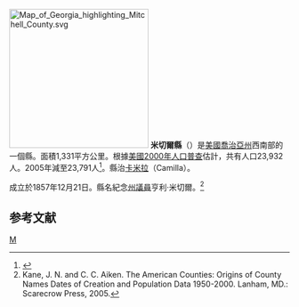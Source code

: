 {{noteTA
|T=zh-hans:米切尔县 (佐治亚州);zh-hk:米切爾縣 (喬治亞州);zh-tw:米切爾郡 (喬治亞州);
}}
{{Otheruses|米切爾縣|subject=美國喬治亞州的一個縣|other=同名的縣}}
[[File:Map_of_Georgia_highlighting_Mitchell_County.svg|250px]]
'''米切爾縣'''（{{lang-en|Mitchell County}}）是[[美國|美國]][[喬治亞州|喬治亞州]]西南部的一個縣。面積1,331平方公里。根據[[美國2000年人口普查|美國2000年人口普查]]估計，共有人口23,932人。2005年減至23,791人<ref>{{Cite web |url=http://www.census.gov/popest/counties/CO-EST2005-01.html |title=存档副本 |access-date=2007-05-11 |archive-url=https://web.archive.org/web/20070407060250/http://www.census.gov/popest/counties/CO-EST2005-01.html |archive-date=2007-04-07 |dead-url=yes }}</ref>。縣治[[卡米拉_(喬治亞州)|卡米拉]]（Camilla）。

成立於1857年12月21日。縣名紀念[[喬治亞州州議會|州議員]]亨利·米切爾。<ref>Kane, J. N. and C. C. Aiken. The American Counties: Origins of County Names Dates of Creation and Population Data 1950-2000. Lanham, MD.: Scarecrow Press, 2005. </ref>

== 参考文献 ==
<div class="references-small">
<references />
</div>
{{米切爾縣 (喬治亞州)}}
{{佐治亚州}}
[[Category:佐治亚州行政区划|M]]
